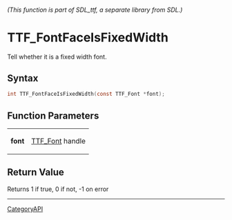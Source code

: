 ====== (This function is part of SDL_ttf, a separate library from SDL.) ======
= TTF_FontFaceIsFixedWidth =

Tell whether it is a fixed width font.

== Syntax ==

<syntaxhighlight lang='c'>
int TTF_FontFaceIsFixedWidth(const TTF_Font *font);
</syntaxhighlight>

== Function Parameters ==

{|
|'''font'''
|[[TTF_Font]] handle
|}

== Return Value ==

Returns 1 if true, 0 if not, -1 on error

----
[[CategoryAPI]]


